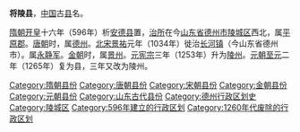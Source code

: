 '''将陵县'''，[[中国|中国]]古[[县|县]]名。

[[隋朝|隋朝]][[开皇|开皇]]十六年（596年）析[[安德县|安德县]]置，[[治所|治所]]在今[[山东省|山东省]][[德州市|德州市]][[陵城区|陵城区]]西北，属[[平原郡|平原郡]]。[[唐朝|唐朝]]时，属[[德州_(隋朝)|德州]]。[[北宋|北宋]][[景祐|景祐]]元年（1034年）徙治[[长河镇|长河镇]]（今山东省德州市）。属[[永静军|永静军]]。[[金朝|金朝]]时，属[[景州_(隋朝)|景州]]。[[元宪宗|元宪宗]]三年（1253年）升为[[陵州_(元朝)|陵州]]。[[元朝|元朝]][[至元_(忽必烈)|至元]]二年（1265年）复为县，三年又改为陵州。 

{{山东行政区划小作品}}
[[Category:隋朝县份|Category:隋朝县份]]
[[Category:唐朝县份|Category:唐朝县份]]
[[Category:宋朝县份|Category:宋朝县份]]
[[Category:金朝县份|Category:金朝县份]]
[[Category:元朝县份|Category:元朝县份]]
[[Category:山东古代县份|Category:山东古代县份]]
[[Category:德州行政区划史|Category:德州行政区划史]]
[[Category:陵城区|Category:陵城区]]
[[Category:596年建立的行政区划|Category:596年建立的行政区划]]
[[Category:1260年代废除的行政区划|Category:1260年代废除的行政区划]]